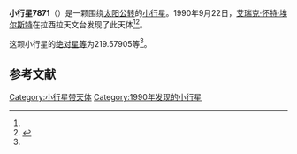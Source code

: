 {{Infobox planet
| bgcolour = #FFFFC0
| name = 7871 Tunder
| symbol = 
| image = 
| caption = 
| discovery = yes
| discovery_ref = 
| discoverer = [[艾瑞克·怀特·埃尔斯特|艾瑞克·怀特·埃尔斯特]]
| discovery_site = [[拉西拉天文台|拉西拉天文台]] 
| discovered = 1990年9月22日
| designations = yes
| mp_name = 
| named_after = 
| alt_names = 1990 SW4/ 1983 UZ / 1988 AP
| mp_category = [[主带小行星|主带小行星]]
| orbit_ref = <ref name="a">[http://ssd.jpl.nasa.gov/sbdb.cgi?sstr=7871 7871 Tunder] {{Wayback|url=http://ssd.jpl.nasa.gov/sbdb.cgi?sstr=7871 |date=20201124025800 }}，小行星數據庫瀏覽器（JPL Small-Body Database Browser）－[[美国国家航空航天局|美国国家航空航天局]]喷气推进实验室</ref>
| epoch = 2456400.5 (2013年4月18日更新)
| aphelion = {{convert|2.5404098|AU|km|3|abbr=on|lk=out}}
| perihelion = {{convert|2.1433574|AU|km|3|abbr=on}}
| semimajor = {{convert|2.3418836|AU|km|3|abbr=on}}
| eccentricity = 0.084772
| period = 1309.020317 [[日|日]]<br />3.58[[儒略年|儒略年]]
| avg_speed = 
| inclination = 4.45980
| asc_node = 150.75110
| mean_anomaly = 
| arg_peri = 219.57905
| satellites = 
| physical_characteristics = yes
| dimensions = 
| mass = 
| density = 
| surface_grav = 
| escape_velocity = 
| sidereal_day = 
| axial_tilt = 
| pole_ecliptic_lat = 
| pole_ecliptic_lon = 
| albedo = 
| temperatures= 
| temp_name1 = 
| mean_temp_1 = 
| max_temp_1 = 
| temp_name2 = 
| max_temp_2 = 
| spectral_type = 
| abs_magnitude = 219.57905
}}

'''小行星7871'''（{{lang-en|7871 Tunder}}）是一颗围绕[[太阳|太阳]][[公转|公转]]的[[小行星|小行星]]。1990年9月22日，[[艾瑞克·怀特·埃尔斯特|艾瑞克·怀特·埃尔斯特]]在拉西拉天文台发现了此天体<ref name="a" /><ref>{{cite news|title=小行星列表|url=http://cfa-www.harvard.edu/iau/lists/NumberedMPs.txt|accessdate=2013-07-08|newspaper=哈佛大学|archive-date=2008-05-17|archive-url=https://web.archive.org/web/20080517010638/http://cfa-www.harvard.edu/iau/lists/NumberedMPs.txt|dead-url=no}}</ref>。

这颗小行星的[[绝对星等|绝对星等]]为219.57905等<ref name="a" />。

==参考文献==
{{reflist}}
{{Minor Planet Number|[[小行星7870|小行星7870]]|[[小行星7872|小行星7872]]}}

{{小天体}}

[[Category:小行星带天体|Category:小行星带天体]]
[[Category:1990年发现的小行星|Category:1990年发现的小行星]]

{{asteroid-stub}}